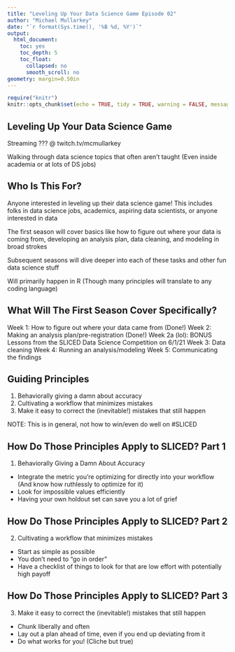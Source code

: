 ```yaml
---
title: "Leveling Up Your Data Science Game Episode 02"
author: "Michael Mullarkey"
date: "`r format(Sys.time(), '%B %d, %Y')`"
output:
  html_document:
    toc: yes
    toc_depth: 5
    toc_float:
      collapsed: no
      smooth_scroll: no
geometry: margin=0.50in
---
```


```r
require("knitr")
knitr::opts_chunk$set(echo = TRUE, tidy = TRUE, warning = FALSE, message = FALSE, include = FALSE)

```

## Leveling Up Your Data Science Game

Streaming ??? @ twitch.tv/mcmullarkey

Walking through data science topics that often aren't taught 
(Even inside academia or at lots of DS jobs)

## Who Is This For?

Anyone interested in leveling up their data science game! This includes folks in data science jobs, academics, aspiring data scientists, or anyone interested in data 

The first season will cover basics like how to figure out where your data is coming from, developing an analysis plan, data cleaning, and modeling in broad strokes

Subsequent seasons will dive deeper into each of these tasks and other fun data science stuff

Will primarily happen in R (Though many principles will translate to any coding language)


## What Will The First Season Cover Specifically?

Week 1: How to figure out where your data came from (Done!)
Week 2: Making an analysis plan/pre-registration (Done!)
Week 2a (lol): BONUS Lessons from the SLICED Data Science Competition on 6/1/21 
Week 3: Data cleaning
Week 4: Running an analysis/modeling
Week 5: Communicating the findings


## Guiding Principles

1. Behaviorally giving a damn about accuracy
2. Cultivating a workflow that minimizes mistakes
3. Make it easy to correct the (inevitable!) mistakes that still happen

NOTE: This is in general, not how to win/even do well on #SLICED

## How Do Those Principles Apply to SLICED? Part 1 

1. Behaviorally Giving a Damn About Accuracy

- Integrate the metric you're optimizing for directly into your workflow (And know how ruthlessly to optimize for it)
- Look for impossible values efficiently
- Having your own holdout set can save you a lot of grief

## How Do Those Principles Apply to SLICED? Part 2 

2. Cultivating a workflow that minimizes mistakes

- Start as simple as possible
- You don't need to "go in order"
- Have a checklist of things to look for that are low effort with potentially high payoff

## How Do Those Principles Apply to SLICED? Part 3 

3. Make it easy to correct the (inevitable!) mistakes that still happen

- Chunk liberally and often
- Lay out a plan ahead of time, even if you end up deviating from it
- Do what works for you! (Cliche but true)

